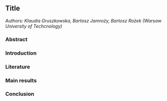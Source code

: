 ##  Title  

*Authors: Klaudia Gruszkowska, Bartosz Jamroży, Bartosz Rożek (Warsaw University of Techcnology)*

### Abstract


### Introduction


### Literature

### Main results

### Conclusion




